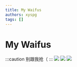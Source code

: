 ```yaml
---
title: My Waifus
authors: xyspg
tags: []
---
```

# My Waifus
:::caution
别跟我抢（
:::
![](https://raw.githubusercontent.com/xyspg/Nekosearch/main/src/static/ATRI.jpg)
![](https://raw.githubusercontent.com/xyspg/Nekosearch/main/src/static/kakusatou.jpeg)
![](https://raw.githubusercontent.com/xyspg/Nekosearch/main/src/static/murasame.png)


<Login />
